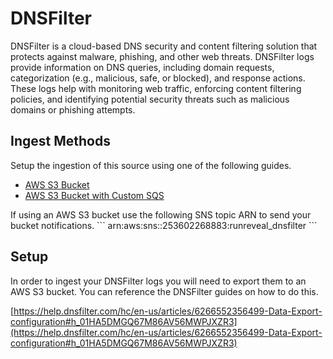 
# DNSFilter

DNSFilter is a cloud-based DNS security and content filtering solution that protects against malware, phishing, and other web threats. DNSFilter logs provide information on DNS queries, including domain requests, categorization (e.g., malicious, safe, or blocked), and response actions. These logs help with monitoring web traffic, enforcing content filtering policies, and identifying potential security threats such as malicious domains or phishing attempts.

## Ingest Methods

Setup the ingestion of this source using one of the following guides.

- [AWS S3 Bucket](/sources/object-storage/s3.mdx)
- [AWS S3 Bucket with Custom SQS](/sources/object-storage/external-s3.mdx)

<Callout type='info'>
If using an AWS S3 bucket use the following SNS topic ARN to send your bucket notifications.
```
arn:aws:sns:<REGION>:253602268883:runreveal_dnsfilter
```
</Callout>

## Setup

In order to ingest your DNSFilter logs you will need to export them to an AWS S3 bucket. You can reference the DNSFilter guides on how to do this.

[https://help.dnsfilter.com/hc/en-us/articles/6266552356499-Data-Export-configuration#h_01HA5DMGQ67M86AV56MWPJXZR3](https://help.dnsfilter.com/hc/en-us/articles/6266552356499-Data-Export-configuration#h_01HA5DMGQ67M86AV56MWPJXZR3)